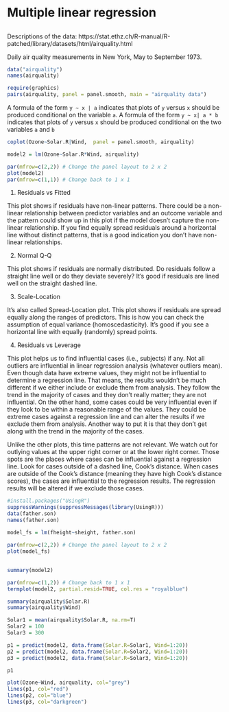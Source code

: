 
# Multiple linear regression

## 


Descriptions of the data: https://stat.ethz.ch/R-manual/R-patched/library/datasets/html/airquality.html

Daily air quality measurements in New York, May to September 1973.



```r
data("airquality")
names(airquality)
```


```r
require(graphics)
pairs(airquality, panel = panel.smooth, main = "airquality data")
```

A formula of the form `y ~ x | a` indicates that plots of `y` versus `x` should be produced conditional on the variable `a`. A formula of the form `y ~ x| a * b` indicates that plots of `y` versus `x` should be produced conditional on the two variables `a` and `b`

```r

coplot(Ozone~Solar.R|Wind,  panel = panel.smooth, airquality)
```

```r
model2 = lm(Ozone~Solar.R*Wind, airquality)

```

```r
par(mfrow=c(2,2)) # Change the panel layout to 2 x 2
plot(model2)
par(mfrow=c(1,1)) # Change back to 1 x 1

```
1. Residuals vs Fitted

This plot shows if residuals have non-linear patterns. There could be a non-linear relationship between predictor variables and an outcome variable and the pattern could show up in this plot if the model doesn’t capture the non-linear relationship. If you find equally spread residuals around a horizontal line without distinct patterns, that is a good indication you don’t have non-linear relationships.

2. Normal Q-Q

This plot shows if residuals are normally distributed. Do residuals follow a straight line well or do they deviate severely? It’s good if residuals are lined well on the straight dashed line.

3. Scale-Location

It’s also called Spread-Location plot. This plot shows if residuals are spread equally along the ranges of predictors. This is how you can check the assumption of equal variance (homoscedasticity). It’s good if you see a horizontal line with equally (randomly) spread points.

4. Residuals vs Leverage

This plot helps us to find influential cases (i.e., subjects) if any. Not all outliers are influential in linear regression analysis (whatever outliers mean). Even though data have extreme values, they might not be influential to determine a regression line. That means, the results wouldn’t be much different if we either include or exclude them from analysis. They follow the trend in the majority of cases and they don’t really matter; they are not influential. On the other hand, some cases could be very influential even if they look to be within a reasonable range of the values. They could be extreme cases against a regression line and can alter the results if we exclude them from analysis. Another way to put it is that they don’t get along with the trend in the majority of the cases.

Unlike the other plots, this time patterns are not relevant. We watch out for outlying values at the upper right corner or at the lower right corner. Those spots are the places where cases can be influential against a regression line. Look for cases outside of a dashed line, Cook’s distance. When cases are outside of the Cook’s distance (meaning they have high Cook’s distance scores), the cases are influential to the regression results. The regression results will be altered if we exclude those cases.


```r
#install.packages("UsingR")
suppressWarnings(suppressMessages(library(UsingR)))
data(father.son)
names(father.son)
```

```r
model_fs = lm(fheight~sheight, father.son)

```

```r
par(mfrow=c(2,2)) # Change the panel layout to 2 x 2
plot(model_fs)

```


## 


```r

summary(model2)
```
```r
par(mfrow=c(1,2)) # Change back to 1 x 1
termplot(model2, partial.resid=TRUE, col.res = "royalblue")
```

```r
summary(airquality$Solar.R)
summary(airquality$Wind)
```


```r
Solar1 = mean(airquality$Solar.R, na.rm=T)
Solar2 = 100
Solar3 = 300

p1 = predict(model2, data.frame(Solar.R=Solar1, Wind=1:20))
p2 = predict(model2, data.frame(Solar.R=Solar2, Wind=1:20))
p3 = predict(model2, data.frame(Solar.R=Solar3, Wind=1:20))
```

```r
p1
```

```r
plot(Ozone~Wind, airquality, col="grey")
lines(p1, col="red")
lines(p2, col="blue")
lines(p3, col="darkgreen")
```
